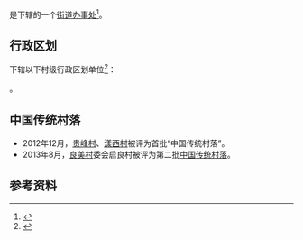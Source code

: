 {{中国乡级行政区|53/07/02/006/000}}

'''{{PAGENAMEBASE}}'''是{{PRC admin/fullname|53/07/02/006/000|3}}下辖的一个[[街道办事处|街道办事处]]<ref>{{PRC admin/ref sgc|{{PRC admin/parent|53/07/02/006/000}}}}</ref>。

== 行政区划 ==
{{PAGENAMEBASE}}下辖以下村级行政区划单位<ref>{{PRC admin/ref sgc|53/07/02/006/000}}</ref>：

{{PRC admin/children|53/07/02/006/000}}。

==中国传统村落==
* 2012年12月，[[贵峰村|贵峰村]]、[[漾西村|漾西村]]被评为首批“中国传统村落”。
* 2013年8月，[[良美村|良美村]]委会启良村被评为第二批[[中国传统村落|中国传统村落]]。

== 参考资料 ==
{{reflist}}

{{云南行政区划小作品}}
{{PRC admin/navcat|53/07/02/006/000}}